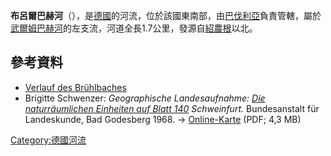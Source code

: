 {{No footnotes|time=2020-11-13T13:11:41+00:00}}
{{Coord|50.068718|N|10.387089|E|display=title}}

'''布呂爾巴赫河'''（{{lang-de|Brühlbach}}），是[[德國|德國]]的河流，位於該國東南部，由[[巴伐利亞|巴伐利亞]]負責管轄，屬於[[武爾姆巴赫河_(阿伯斯費爾德米爾巴赫河支流)|武爾姆巴赫河]]的左支流，河道全長1.7公里，發源自[[紹農根|紹農根]]以北。

==參考資料==
* [https://geoportal.bayern.de/bayernatlas/?bgLayer=tk&topic=umwe&lang=de&X=5548965.48&Y=4383875.39&zoom=11&catalogNodes=11,110,1102,110310&layers=996bd8e8-d3ad-4ab0-80a1-22087c515df2,4089c1ee-c6a4-40fd-8302-692d81207d9b,0cad953f-ecdf-436b-8fd1-890f06d44719,KML%7C%7Chttps:%2F%2Fgeoportal.bayern.de%2Fba-backend%2Ffiles%2Ff_1dd06530-7c3f-11e7-906b-75c7195fe3e7_3112c811-9ca8-4431-9119-f5158ab20f4d Verlauf des Brühlbaches] {{Wayback|url=https://geoportal.bayern.de/bayernatlas/?bgLayer=tk&topic=umwe&lang=de&X=5548965.48&Y=4383875.39&zoom=11&catalogNodes=11,110,1102,110310&layers=996bd8e8-d3ad-4ab0-80a1-22087c515df2,4089c1ee-c6a4-40fd-8302-692d81207d9b,0cad953f-ecdf-436b-8fd1-890f06d44719,KML%7C%7Chttps:%2F%2Fgeoportal.bayern.de%2Fba-backend%2Ffiles%2Ff_1dd06530-7c3f-11e7-906b-75c7195fe3e7_3112c811-9ca8-4431-9119-f5158ab20f4d |date=20170808195209 }}
* Brigitte Schwenzer: ''Geographische Landesaufnahme: [[Handbuch_der_naturräumlichen_Gliederung_Deutschlands#Einzelblätter|Die naturräumlichen Einheiten auf Blatt 140]] Schweinfurt.'' Bundesanstalt für Landeskunde, Bad Godesberg 1968. → [http://geographie.giersbeck.de/karten/140.pdf Online-Karte] {{Wayback|url=http://geographie.giersbeck.de/karten/140.pdf |date=20201009060957 }} (PDF; 4,3 MB)

{{Germany-geo-stub}}
[[Category:德國河流|Category:德國河流]]